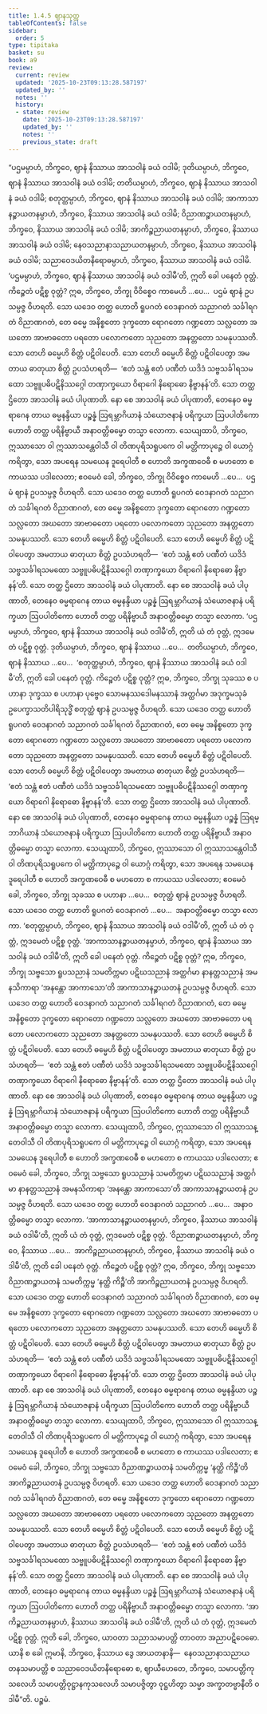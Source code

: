 ```yaml
---
title: 1.4.5 ဈာနသုတ္တ
tableOfContents: false
sidebar:
  order: 5
type: tipitaka
basket: su
book: a9
review:
  current: review
  updated: '2025-10-23T09:13:28.587197'
  updated_by: ''
  notes: ''
  history:
  - state: review
    date: '2025-10-23T09:13:28.587197'
    updated_by: ''
    notes: ''
    previous_state: draft
---
```



<ReviewStatus review={frontmatter.review} showDetails={true} />

<HypothesisAnnotation frontmatter={frontmatter} />

<DynamicBreadcrumb />

<Division number="36" book="a9" e="ch" v="17" p="220">

<Paragraph number="290" book="a9">
“ပဌမမ္ပာဟံ, ဘိက္ခဝေ, ဈာနံ နိဿာယ အာသဝါနံ ခယံ ဝဒါမိ; ဒုတိယမ္ပာဟံ, ဘိက္ခဝေ, ဈာနံ နိဿာယ အာသဝါနံ ခယံ ဝဒါမိ; တတိယမ္ပာဟံ, ဘိက္ခဝေ, ဈာနံ နိဿာယ အာသဝါနံ ခယံ ဝဒါမိ; စတုတ္ထမ္ပာဟံ, ဘိက္ခဝေ, ဈာနံ နိဿာယ အာသဝါနံ ခယံ ဝဒါမိ; အာကာသာနဉ္စာယတနမ္ပာဟံ, ဘိက္ခဝေ, နိဿာယ အာသဝါနံ ခယံ ဝဒါမိ; ဝိညာဏဉ္စာယတနမ္ပာဟံ, ဘိက္ခဝေ, နိဿာယ အာသဝါနံ ခယံ ဝဒါမိ; အာကိဉ္စညာယတနမ္ပာဟံ, ဘိက္ခဝေ, နိဿာယ အာသဝါနံ ခယံ ဝဒါမိ; နေဝသညာနာသညာယတနမ္ပာဟံ, ဘိက္ခဝေ, နိဿာယ အာသဝါနံ ခယံ ဝဒါမိ; သညာဝေဒယိတနိရောဓမ္ပာဟံ, ဘိက္ခဝေ, နိဿာယ အာသဝါနံ ခယံ ဝဒါမိ.
</Paragraph>

<Paragraph number="291" book="a9">
‘ပဌမမ္ပာဟံ, ဘိက္ခဝေ, ဈာနံ နိဿာယ အာသဝါနံ ခယံ ဝဒါမီ’တိ, ဣတိ ခေါ ပနေတံ ဝုတ္တံ. ကိဉ္စေတံ ပဋိစ္စ ဝုတ္တံ? ဣဓ, ဘိက္ခဝေ, ဘိက္ခု ဝိဝိစ္စေဝ ကာမေဟိ …ပေ…  ပဌမံ ဈာနံ ဥပသမ္ပဇ္ဇ ဝိဟရတိ. သော ယဒေဝ တတ္ထ ဟောတိ ရူပဂတံ ဝေဒနာဂတံ သညာဂတံ သင်္ခါရဂတံ ဝိညာဏဂတံ, တေ ဓမ္မေ အနိစ္စတော ဒုက္ခတော ရောဂတော ဂဏ္ဍတော သလ္လတော အဃတော အာဗာဓတော ပရတော ပလောကတော သုညတော အနတ္တတော သမနုပဿတိ. သော တေဟိ ဓမ္မေဟိ စိတ္တံ ပဋိဝါပေတိ. သော တေဟိ ဓမ္မေဟိ စိတ္တံ ပဋိဝါပေတွာ အမတာယ ဓာတုယာ စိတ္တံ ဥပသံဟရတိ—  ‘ဧတံ သန္တံ ဧတံ ပဏီတံ ယဒိဒံ သဗ္ဗသင်္ခါရသမထော သဗ္ဗူပဓိပဋိနိဿဂ္ဂေါ တဏှာက္ခယော ဝိရာဂေါ နိရောဓော နိဗ္ဗာနန်’တိ. သော တတ္ထ ဌိတော အာသဝါနံ ခယံ ပါပုဏာတိ. နော စေ အာသဝါနံ ခယံ ပါပုဏာတိ, တေနေဝ ဓမ္မရာဂေန တာယ ဓမ္မနန္ဒိယာ ပဉ္စန္နံ ဩရမ္ဘာဂိယာနံ သံယောဇနာနံ ပရိက္ခယာ ဩပပါတိကော ဟောတိ တတ္ထ ပရိနိဗ္ဗာယီ အနာဝတ္တိဓမ္မော တသ္မာ လောကာ.
</Paragraph>

<Paragraph number="292" book="a9">
သေယျထာပိ, ဘိက္ခဝေ, ဣဿာသော ဝါ ဣဿာသန္တေဝါသီ ဝါ တိဏပုရိသရူပကေ ဝါ မတ္တိကာပုဉ္ဇေ ဝါ ယောဂ္ဂံ ကရိတွာ, သော အပရေန သမယေန ဒူရေပါတီ စ ဟောတိ အက္ခဏဝေဓီ စ မဟတော စ ကာယဿ ပဒါလေတာ; ဧဝမေဝံ ခေါ, ဘိက္ခဝေ, ဘိက္ခု ဝိဝိစ္စေဝ ကာမေဟိ …ပေ…  ပဌမံ ဈာနံ ဥပသမ္ပဇ္ဇ ဝိဟရတိ. သော ယဒေဝ တတ္ထ ဟောတိ ရူပဂတံ ဝေဒနာဂတံ သညာဂတံ သင်္ခါရဂတံ ဝိညာဏဂတံ, တေ ဓမ္မေ အနိစ္စတော ဒုက္ခတော ရောဂတော ဂဏ္ဍတော သလ္လတော အဃတော အာဗာဓတော ပရတော ပလောကတော သုညတော အနတ္တတော သမနုပဿတိ. သော တေဟိ ဓမ္မေဟိ စိတ္တံ ပဋိဝါပေတိ. သော တေဟိ ဓမ္မေဟိ စိတ္တံ ပဋိဝါပေတွာ အမတာယ ဓာတုယာ စိတ္တံ ဥပသံဟရတိ—  ‘ဧတံ သန္တံ ဧတံ ပဏီတံ ယဒိဒံ သဗ္ဗသင်္ခါရသမထော သဗ္ဗူပဓိပဋိနိဿဂ္ဂေါ တဏှာက္ခယော ဝိရာဂေါ နိရောဓော နိဗ္ဗာနန်’တိ. သော တတ္ထ ဌိတော အာသဝါနံ ခယံ ပါပုဏာတိ. နော စေ အာသဝါနံ ခယံ ပါပုဏာတိ, တေနေဝ ဓမ္မရာဂေန တာယ ဓမ္မနန္ဒိယာ ပဉ္စန္နံ ဩရမ္ဘာဂိယာနံ သံယောဇနာနံ ပရိက္ခယာ ဩပပါတိကော ဟောတိ တတ္ထ ပရိနိဗ္ဗာယီ အနာဝတ္တိဓမ္မော တသ္မာ လောကာ. ‘ပဌမမ္ပာဟံ, ဘိက္ခဝေ, ဈာနံ နိဿာယ အာသဝါနံ ခယံ ဝဒါမီ’တိ, ဣတိ ယံ တံ ဝုတ္တံ, ဣဒမေတံ ပဋိစ္စ ဝုတ္တံ.
</Paragraph>

<Paragraph number="293" book="a9">
ဒုတိယမ္ပာဟံ, ဘိက္ခဝေ, ဈာနံ နိဿာယ …ပေ…  တတိယမ္ပာဟံ, ဘိက္ခဝေ, ဈာနံ နိဿာယ …ပေ…  ‘စတုတ္ထမ္ပာဟံ, ဘိက္ခဝေ, ဈာနံ နိဿာယ အာသဝါနံ ခယံ ဝဒါမီ’တိ, ဣတိ ခေါ ပနေတံ ဝုတ္တံ. ကိဉ္စေတံ ပဋိစ္စ ဝုတ္တံ? ဣဓ, ဘိက္ခဝေ, ဘိက္ခု သုခဿ စ ပဟာနာ ဒုက္ခဿ စ ပဟာနာ ပုဗ္ဗေဝ သောမနဿဒေါမနဿာနံ အတ္ထင်္ဂမာ အဒုက္ခမသုခံ ဥပေက္ခာသတိပါရိသုဒ္ဓိံ စတုတ္ထံ ဈာနံ ဥပသမ္ပဇ္ဇ ဝိဟရတိ. သော ယဒေဝ တတ္ထ ဟောတိ ရူပဂတံ ဝေဒနာဂတံ သညာဂတံ သင်္ခါရဂတံ ဝိညာဏဂတံ, တေ ဓမ္မေ အနိစ္စတော ဒုက္ခတော ရောဂတော ဂဏ္ဍတော သလ္လတော အဃတော အာဗာဓတော ပရတော ပလောကတော သုညတော အနတ္တတော သမနုပဿတိ. သော တေဟိ ဓမ္မေဟိ စိတ္တံ ပဋိဝါပေတိ. သော တေဟိ ဓမ္မေဟိ စိတ္တံ ပဋိဝါပေတွာ အမတာယ ဓာတုယာ စိတ္တံ ဥပသံဟရတိ—  ‘ဧတံ သန္တံ ဧတံ ပဏီတံ ယဒိဒံ သဗ္ဗသင်္ခါရသမထော သဗ္ဗူပဓိပဋိနိဿဂ္ဂေါ တဏှာက္ခယော ဝိရာဂေါ နိရောဓော နိဗ္ဗာနန်’တိ. သော တတ္ထ ဌိတော အာသဝါနံ ခယံ ပါပုဏာတိ. နော စေ အာသဝါနံ ခယံ ပါပုဏာတိ, တေနေဝ ဓမ္မရာဂေန တာယ ဓမ္မနန္ဒိယာ ပဉ္စန္နံ ဩရမ္ဘာဂိယာနံ သံယောဇနာနံ ပရိက္ခယာ ဩပပါတိကော ဟောတိ တတ္ထ ပရိနိဗ္ဗာယီ အနာဝတ္တိဓမ္မော တသ္မာ လောကာ.
</Paragraph>

<Paragraph number="294" book="a9">
သေယျထာပိ, ဘိက္ခဝေ, ဣဿာသော ဝါ ဣဿာသန္တေဝါသီ ဝါ တိဏပုရိသရူပကေ ဝါ မတ္တိကာပုဉ္ဇေ ဝါ ယောဂ္ဂံ ကရိတွာ, သော အပရေန သမယေန ဒူရေပါတီ စ ဟောတိ အက္ခဏဝေဓီ စ မဟတော စ ကာယဿ ပဒါလေတာ; ဧဝမေဝံ ခေါ, ဘိက္ခဝေ, ဘိက္ခု သုခဿ စ ပဟာနာ …ပေ…  စတုတ္ထံ ဈာနံ ဥပသမ္ပဇ္ဇ ဝိဟရတိ. သော ယဒေဝ တတ္ထ ဟောတိ ရူပဂတံ ဝေဒနာဂတံ …ပေ…  အနာဝတ္တိဓမ္မော တသ္မာ လောကာ. ‘စတုတ္ထမ္ပာဟံ, ဘိက္ခဝေ, ဈာနံ နိဿာယ အာသဝါနံ ခယံ ဝဒါမီ’တိ, ဣတိ ယံ တံ ဝုတ္တံ, ဣဒမေတံ ပဋိစ္စ ဝုတ္တံ.
</Paragraph>

<Paragraph number="295" book="a9">
‘အာကာသာနဉ္စာယတနမ္ပာဟံ, ဘိက္ခဝေ, ဈာနံ နိဿာယ အာသဝါနံ ခယံ ဝဒါမီ’တိ, ဣတိ ခေါ ပနေတံ ဝုတ္တံ. ကိဉ္စေတံ ပဋိစ္စ ဝုတ္တံ? ဣဓ, ဘိက္ခဝေ, ဘိက္ခု သဗ္ဗသော ရူပသညာနံ သမတိက္ကမာ ပဋိဃသညာနံ အတ္ထင်္ဂမာ နာနတ္တသညာနံ အမနသိကာရာ ‘အနန္တော အာကာသော’တိ အာကာသာနဉ္စာယတနံ ဥပသမ္ပဇ္ဇ ဝိဟရတိ. သော ယဒေဝ တတ္ထ ဟောတိ ဝေဒနာဂတံ သညာဂတံ သင်္ခါရဂတံ ဝိညာဏဂတံ, တေ ဓမ္မေ အနိစ္စတော ဒုက္ခတော ရောဂတော ဂဏ္ဍတော သလ္လတော အဃတော အာဗာဓတော ပရတော ပလောကတော သုညတော အနတ္တတော သမနုပဿတိ. သော တေဟိ ဓမ္မေဟိ စိတ္တံ ပဋိဝါပေတိ. သော တေဟိ ဓမ္မေဟိ စိတ္တံ ပဋိဝါပေတွာ အမတာယ ဓာတုယာ စိတ္တံ ဥပသံဟရတိ—  ‘ဧတံ သန္တံ ဧတံ ပဏီတံ ယဒိဒံ သဗ္ဗသင်္ခါရသမထော သဗ္ဗူပဓိပဋိနိဿဂ္ဂေါ တဏှာက္ခယော ဝိရာဂေါ နိရောဓော နိဗ္ဗာနန်’တိ. သော တတ္ထ ဌိတော အာသဝါနံ ခယံ ပါပုဏာတိ. နော စေ အာသဝါနံ ခယံ ပါပုဏာတိ, တေနေဝ ဓမ္မရာဂေန တာယ ဓမ္မနန္ဒိယာ ပဉ္စန္နံ ဩရမ္ဘာဂိယာနံ သံယောဇနာနံ ပရိက္ခယာ ဩပပါတိကော ဟောတိ တတ္ထ ပရိနိဗ္ဗာယီ အနာဝတ္တိဓမ္မော တသ္မာ လောကာ.
</Paragraph>

<Paragraph number="296" book="a9">
သေယျထာပိ, ဘိက္ခဝေ, ဣဿာသော ဝါ ဣဿာသန္တေဝါသီ ဝါ တိဏပုရိသရူပကေ ဝါ မတ္တိကာပုဉ္ဇေ ဝါ ယောဂ္ဂံ ကရိတွာ, သော အပရေန သမယေန ဒူရေပါတီ စ ဟောတိ အက္ခဏဝေဓီ စ မဟတော စ ကာယဿ ပဒါလေတာ; ဧဝမေဝံ ခေါ, ဘိက္ခဝေ, ဘိက္ခု သဗ္ဗသော ရူပသညာနံ သမတိက္ကမာ ပဋိဃသညာနံ အတ္ထင်္ဂမာ နာနတ္တသညာနံ အမနသိကာရာ ‘အနန္တော အာကာသော’တိ အာကာသာနဉ္စာယတနံ ဥပသမ္ပဇ္ဇ ဝိဟရတိ. သော ယဒေဝ တတ္ထ ဟောတိ ဝေဒနာဂတံ သညာဂတံ …ပေ…  အနာဝတ္တိဓမ္မော တသ္မာ လောကာ. ‘အာကာသာနဉ္စာယတနမ္ပာဟံ, ဘိက္ခဝေ, နိဿာယ အာသဝါနံ ခယံ ဝဒါမီ’တိ, ဣတိ ယံ တံ ဝုတ္တံ, ဣဒမေတံ ပဋိစ္စ ဝုတ္တံ.
</Paragraph>

<Paragraph number="297" book="a9">
‘ဝိညာဏဉ္စာယတနမ္ပာဟံ, ဘိက္ခဝေ, နိဿာယ …ပေ…  အာကိဉ္စညာယတနမ္ပာဟံ, ဘိက္ခဝေ, နိဿာယ အာသဝါနံ ခယံ ဝဒါမီ’တိ, ဣတိ ခေါ ပနေတံ ဝုတ္တံ. ကိဉ္စေတံ ပဋိစ္စ ဝုတ္တံ? ဣဓ, ဘိက္ခဝေ, ဘိက္ခု သဗ္ဗသော ဝိညာဏဉ္စာယတနံ သမတိက္ကမ္မ ‘နတ္ထိ ကိဉ္စီ’တိ အာကိဉ္စညာယတနံ ဥပသမ္ပဇ္ဇ ဝိဟရတိ. သော ယဒေဝ တတ္ထ ဟောတိ ဝေဒနာဂတံ သညာဂတံ သင်္ခါရဂတံ ဝိညာဏဂတံ, တေ ဓမ္မေ အနိစ္စတော ဒုက္ခတော ရောဂတော ဂဏ္ဍတော သလ္လတော အဃတော အာဗာဓတော ပရတော ပလောကတော သုညတော အနတ္တတော သမနုပဿတိ. သော တေဟိ ဓမ္မေဟိ စိတ္တံ ပဋိဝါပေတိ. သော တေဟိ ဓမ္မေဟိ စိတ္တံ ပဋိဝါပေတွာ အမတာယ ဓာတုယာ စိတ္တံ ဥပသံဟရတိ—  ‘ဧတံ သန္တံ ဧတံ ပဏီတံ ယဒိဒံ သဗ္ဗသင်္ခါရသမထော သဗ္ဗူပဓိပဋိနိဿဂ္ဂေါ တဏှာက္ခယော ဝိရာဂေါ နိရောဓော နိဗ္ဗာနန်’တိ. သော တတ္ထ ဌိတော အာသဝါနံ ခယံ ပါပုဏာတိ. နော စေ အာသဝါနံ ခယံ ပါပုဏာတိ, တေနေဝ ဓမ္မရာဂေန တာယ ဓမ္မနန္ဒိယာ ပဉ္စန္နံ ဩရမ္ဘာဂိယာနံ သံယောဇနာနံ ပရိက္ခယာ ဩပပါတိကော ဟောတိ တတ္ထ ပရိနိဗ္ဗာယီ အနာဝတ္တိဓမ္မော တသ္မာ လောကာ.
</Paragraph>

<Paragraph number="298" book="a9">
သေယျထာပိ, ဘိက္ခဝေ, ဣဿာသော ဝါ ဣဿာသန္တေဝါသီ ဝါ တိဏပုရိသရူပကေ ဝါ မတ္တိကာပုဉ္ဇေ ဝါ ယောဂ္ဂံ ကရိတွာ, သော အပရေန သမယေန ဒူရေပါတီ စ ဟောတိ အက္ခဏဝေဓီ စ မဟတော စ ကာယဿ ပဒါလေတာ; ဧဝမေဝံ ခေါ, ဘိက္ခဝေ, ဘိက္ခု သဗ္ဗသော ဝိညာဏဉ္စာယတနံ သမတိက္ကမ္မ ‘နတ္ထိ ကိဉ္စီ’တိ အာကိဉ္စညာယတနံ ဥပသမ္ပဇ္ဇ ဝိဟရတိ. သော ယဒေဝ တတ္ထ ဟောတိ ဝေဒနာဂတံ သညာဂတံ သင်္ခါရဂတံ ဝိညာဏဂတံ, တေ ဓမ္မေ အနိစ္စတော ဒုက္ခတော ရောဂတော ဂဏ္ဍတော သလ္လတော အဃတော အာဗာဓတော ပရတော ပလောကတော သုညတော အနတ္တတော သမနုပဿတိ. သော တေဟိ ဓမ္မေဟိ စိတ္တံ ပဋိဝါပေတိ. သော တေဟိ ဓမ္မေဟိ စိတ္တံ ပဋိဝါပေတွာ အမတာယ ဓာတုယာ စိတ္တံ ဥပသံဟရတိ—  ‘ဧတံ သန္တံ ဧတံ ပဏီတံ ယဒိဒံ သဗ္ဗသင်္ခါရသမထော သဗ္ဗူပဓိပဋိနိဿဂ္ဂေါ တဏှာက္ခယော ဝိရာဂေါ နိရောဓော နိဗ္ဗာနန်’တိ. သော တတ္ထ ဌိတော အာသဝါနံ ခယံ ပါပုဏာတိ. နော စေ အာသဝါနံ ခယံ ပါပုဏာတိ, တေနေဝ ဓမ္မရာဂေန တာယ ဓမ္မနန္ဒိယာ ပဉ္စန္နံ ဩရမ္ဘာဂိယာနံ သံယောဇနာနံ ပရိက္ခယာ ဩပပါတိကော ဟောတိ တတ္ထ ပရိနိဗ္ဗာယီ အနာဝတ္တိဓမ္မော တသ္မာ လောကာ. ‘အာကိဉ္စညာယတနမ္ပာဟံ, နိဿာယ အာသဝါနံ ခယံ ဝဒါမီ’တိ, ဣတိ ယံ တံ ဝုတ္တံ, ဣဒမေတံ ပဋိစ္စ ဝုတ္တံ.
</Paragraph>

<Paragraph number="299" book="a9">
ဣတိ ခေါ, ဘိက္ခဝေ, ယာဝတာ သညာသမာပတ္တိ တာဝတာ အညာပဋိဝေဓော. ယာနိ စ ခေါ ဣမာနိ, ဘိက္ခဝေ, နိဿာယ ဒွေ အာယတနာနိ—  နေဝသညာနာသညာယတနသမာပတ္တိ စ သညာဝေဒယိတနိရောဓော စ, ဈာယီဟေတေ, ဘိက္ခဝေ, သမာပတ္တိကုသလေဟိ သမာပတ္တိဝုဋ္ဌာနကုသလေဟိ သမာပဇ္ဇိတွာ ဝုဋ္ဌဟိတွာ သမ္မာ အက္ခာတဗ္ဗာနီတိ ဝဒါမီ”တိ.

</Paragraph>
</Division>

<Paragraph number="300" type="center" book="a9">
ပဉ္စမံ.
</Paragraph>